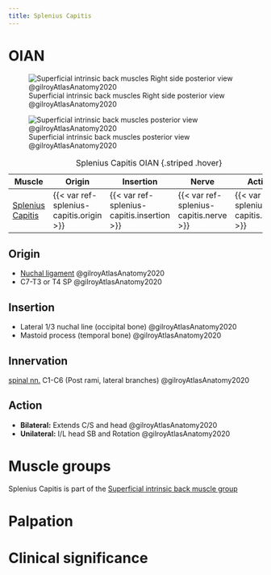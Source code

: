 ```yaml
---
title: Splenius Capitis
---
```


# OIAN
![Superficial intrinsic back muscles Right side posterior view @gilroyAtlasAnatomy2020](/Alchemy Archive/Anatomy/OIANs/images/superficial intrinsic back mm fig3.8 gilroyAtlasAnatomy2020.png){#fig-superficialbackmm38agilroyAtlasAnatomy2020}

![Superficial intrinsic back muscles posterior view @gilroyAtlasAnatomy2020](/Alchemy Archive/Anatomy/OIANs/images/superficial intrinsic back mm fig3.10a gilroyAtlasAnatomy2020.png){#fig-superficialbackmm310agilroyAtlasAnatomy2020}

| Muscle  | Origin  | Insertion | Nerve | Action |
|--------|----------|-----------|-------|--------|
|[Splenius Capitis]({{< var ref-splenius-capitis.path >}}) | {{< var ref-splenius-capitis.origin >}} | {{< var ref-splenius-capitis.insertion >}} | {{< var ref-splenius-capitis.nerve >}} | {{< var ref-splenius-capitis.action >}} |

: Splenius Capitis OIAN {.striped .hover}



## Origin
- [Nuchal ligament]({{< var ref-nuchal-ligament.path >}}) @gilroyAtlasAnatomy2020
- C7-T3 or T4 SP @gilroyAtlasAnatomy2020

## Insertion
- Lateral 1/3 nuchal line (occipital bone) @gilroyAtlasAnatomy2020
- Mastoid process (temporal bone) @gilroyAtlasAnatomy2020

## Innervation
[spinal nn.]({{< var ref-spinal-nerves.path >}}) C1-C6 (Post rami, lateral branches) @gilroyAtlasAnatomy2020

## Action

- **Bilateral:** Extends C/S and head @gilroyAtlasAnatomy2020
- **Unilateral:** I/L head SB and Rotation @gilroyAtlasAnatomy2020

# Muscle groups
Splenius Capitis is part of the [Superficial intrinsic back muscle group]({{< var ref-oians >}})


# Palpation


# Clinical significance